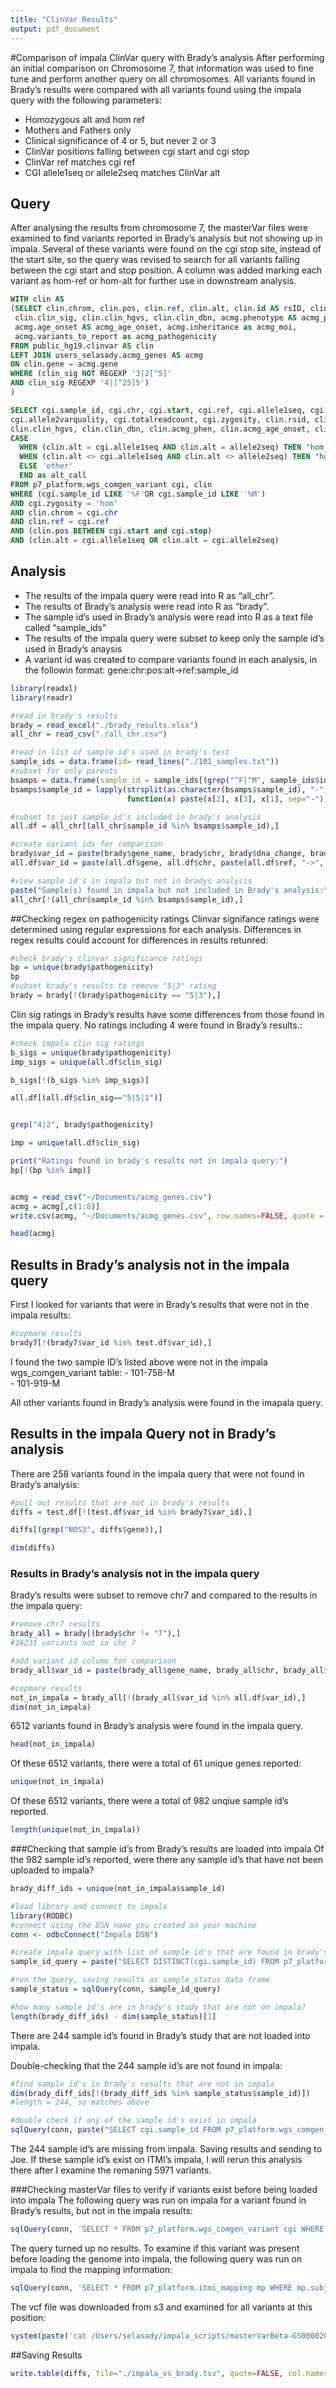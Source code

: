 ```yaml
---
title: "ClinVar Results"
output: pdf_document
---
```

#Comparison of impala ClinVar query with Brady's analysis
After performing an initial comparison on Chromosome 7, that information was used to fine tune and perform another query on all chromosomes. All variants found in Brady's results were compared with all variants found using the impala query with the following parameters: 

- Homozygous alt  and hom ref
- Mothers and Fathers only  
- Clinical significance of 4 or 5, but never 2 or 3  
- ClinVar positions falling between cgi start and cgi stop
- ClinVar ref matches cgi ref  
- CGI allele1seq or allele2seq matches ClinVar alt 

## Query
After analysing the results from chromosome 7, the masterVar files were examined to find variants reported in Brady's analysis but not showing up in impala. Several of these variants were found on the cgi stop site, instead of the start site, so the query was revised to search for all variants falling between the cgi start and stop position. A column was added marking each variant as hom-ref or hom-alt for further use in downstream analysis. 

```sql
WITH clin AS
(SELECT clin.chrom, clin.pos, clin.ref, clin.alt, clin.id AS rsID, clin.gene, clin.accession, 
 clin.clin_sig, clin.clin_hgvs, clin.clin_dbn, acmg.phenotype AS acmg_phen, 
 acmg.age_onset AS acmg_age_onset, acmg.inheritance as acmg_moi, 
 acmg.variants_to_report as acmg_pathogenicity
FROM public_hg19.clinvar AS clin
LEFT JOIN users_selasady.acmg_genes AS acmg
ON clin.gene = acmg.gene
WHERE (clin_sig NOT REGEXP '3|2[^5]'
AND clin_sig REGEXP '4|[^25]5')
)

SELECT cgi.sample_id, cgi.chr, cgi.start, cgi.ref, cgi.allele1seq, cgi.allele2seq, cgi.allele1varquality,
cgi.allele2varquality, cgi.totalreadcount, cgi.zygosity, clin.rsid, clin.gene, clin.accession, clin.clin_sig, 
clin.clin_hgvs, clin.clin_dbn, clin.acmg_phen, clin.acmg_age_onset, clin.acmg_moi, cgi.vartype, 
CASE 
  WHEN (clin.alt = cgi.allele1seq AND clin.alt = allele2seq) THEN "hom_alt"
  WHEN (clin.alt <> cgi.allele1seq AND clin.alt <> allele2seq) THEN "hom_ref"
  ELSE 'other'
  END as alt_call     
FROM p7_platform.wgs_comgen_variant cgi, clin
WHERE (cgi.sample_id LIKE '%F'OR cgi.sample_id LIKE '%M')
AND cgi.zygosity = 'hom'
AND clin.chrom = cgi.chr
AND clin.ref = cgi.ref
AND (clin.pos BETWEEN cgi.start and cgi.stop)
AND (clin.alt = cgi.allele1seq OR clin.alt = cgi.allele2seq)
```

## Analysis
- The results of the impala query were read into R as "all_chr". 
- The results of Brady's analysis were read into R as "brady".  
- The sample id's used in Brady's analysis were read into R as a text file called "sample_ids"  
- The results of the impala query were subset to keep only the sample id's used in Brady's anaysis  
- A variant id was created to compare variants found in each analysis, in the followin format: gene:chr:pos:alt->ref:sample_id

```r
library(readxl)
library(readr)

#read in brady's results 
brady = read_excel("./brady_results.xlsx")
all_chr = read_csv("./all_chr.csv")

#read in list of sample id's used in brady's test 
sample_ids = data.frame(id= read_lines("./101_samples.txt"))
#subset for only parents
bsamps = data.frame(sample_id = sample_ids[(grep("^F|^M", sample_ids$id)),])
bsamps$sample_id = lapply(strsplit(as.character(bsamps$sample_id), "-"), 
                          function(x) paste(x[2], x[3], x[1], sep="-"))

#subset to just sample_id's included in brady's analysis
all.df = all_chr[(all_chr$sample_id %in% bsamps$sample_id),]

#create variant ids for comparison
brady$var_id = paste(brady$gene_name, brady$chr, brady$dna_change, brady$sample_id, sep=":")
all.df$var_id = paste(all.df$gene, all.df$chr, paste(all.df$ref, "->", all.df$allele1seq, sep=""), all.df$sample_id, sep=":")

#view sample id's in impala but not in bradys analysis 
paste("Sample(s) found in impala but not included in Brady's analysis:")
all_chr[!(all_chr$sample_id %in% bsamps$sample_id),]
```

##Checking regex on pathogenicity ratings
Clinvar signifance ratings were determined using regular expressions for each analysis. Differences in regex results could account for differences in results retunred: 

```r
#check brady's clinvar significance ratings
bp = unique(brady$pathogenicity)
bp 
#subset brady's results to remove "5|3" rating
brady = brady[!(brady$pathogenicity == "5|3"),]
```

Clin sig ratings in Brady's results have some differences from those found in the impala query. No ratings including 4 were found in Brady's results.: 

```r
#check impala clin sig ratings
b_sigs = unique(brady$pathogenicity)
imp_sigs = unique(all.df$clin_sig)

b_sigs[!(b_sigs %in% imp_sigs)]

all.df[(all.df$clin_sig=="5|5|1")]


grep("4|2", brady$pathogenicity)

imp = unique(all.df$clin_sig)

print("Ratings found in brady's results not in impala query:")
bp[!(bp %in% imp)]


acmg = read_csv("~/Documents/acmg_genes.csv")
acmg = acmg[,c(1:8)]
write.csv(acmg, "~/Documents/acmg_genes.csv", row.names=FALSE, quote = FALSE)

head(acmg)
```


## Results in Brady's analysis not in the impala query
First I looked for variants that were in Brady's results that were not in the impala results: 

```r
#copmare results
brady7[!(brady7$var_id %in% test.df$var_id),]
```

I found the two sample ID's listed above were not in the impala wgs_comgen_variant table: 
- 101-758-M  
- 101-919-M  

All other variants found in Brady's analysis were found in the imapala query. 

## Results in the impala Query not in Brady's analysis

There are 258 variants found in the impala query that were not found in Brady's analysis: 

```r

#pull out results that are not in brady's results
diffs = test.df[!(test.df$var_id %in% brady7$var_id),]

diffs[(grep("NOS3", diffs$gene)),]

dim(diffs)
```







### Results in Brady's analysis not in the impala query
Brady's results were subset to remove chr7 and compared to the results in the impala query: 

```r
#remove chr7 results
brady_all = brady[(brady$chr != "7"),]
#16231 variants not in chr 7

#add variant id column for comparison
brady_all$var_id = paste(brady_all$gene_name, brady_all$chr, brady_all$dna_change, brady_all$sample_id, sep=":")

#copmare results
not_in_impala = brady_all[!(brady_all$var_id %in% all.df$var_id),]
dim(not_in_impala)

```

6512 variants found in Brady's analysis were found in the impala query. 

```r
head(not_in_impala)
```

Of these 6512 variants, there were a total of 61 unique genes reported: 

```r
unique(not_in_impala)
```

Of these 6512 variants, there were a total of 982 unqiue sample id's reported. 
```r
length(unique(not_in_impala))
```

###Checking that sample id's from Brady's results are loaded into impala
Of the 982 sample id's reported, were there any sample id's that have not been uploaded to impala? 
```r
brady_diff_ids = unique(not_in_impala$sample_id)

#load library and connect to impala
library(RODBC)
#connect using the DSN name you created on your machine
conn <- odbcConnect("Impala DSN")

#create impala query with list of sample id's that are found in brady's data but not in impala query
sample_id_query = paste("SELECT DISTINCT(cgi.sample_id) FROM p7_platform.wgs_comgen_variant cgi WHERE cgi.sample_id IN ('", paste(brady_diff_ids, collapse= "','"), "')", sep="")

#run the query, saving results as sample_status data frame
sample_status = sqlQuery(conn, sample_id_query)

#how many sample id's are in brady's study that are not on impala? 
length(brady_diff_ids) - dim(sample_status)[1]
```

There are 244 sample id's found in Brady's study that are not loaded into impala. 

Double-checking that the 244 sample id's are not found in impala:  

```r
#find sample id's in brady's results that are not in impala
dim(brady_diff_ids[!(brady_diff_ids %in% sample_status$sample_id)])
#length = 244, so matches above

#double check if any of the sample id's exist in impala
sqlQuery(conn, paste("SELECT cgi.sample_id FROM p7_platform.wgs_comgen_variant cgi WHERE cgi.sample_id IN ('", paste(brady_diff_ids[!(brady_diff_ids %in% sample_status$sample_id)], collapse="','"), "')", sep=""))

```
The 244 sample id's are missing from impala. Saving results and sending to Joe. If these sample id's exist on ITMI's impala, I will rerun this analysis there after I examine the remaning 5971 variants. 

###Checking masterVar files to verify if variants exist before being loaded into impala
The following query was run on impala for a variant found in Brady's results, but not in the impala results: 
```r

sqlQuery(conn, 'SELECT * FROM p7_platform.wgs_comgen_variant cgi WHERE cgi.chr = "1" AND cgi.start = 31347320 AND cgi.sample_id = "101-827-F"')

```

The query turned up no results. To examine if this variant was present before loading the genome into impala, the following query was run on impala to find the mapping information: 

```r
sqlQuery(conn, 'SELECT * FROM p7_platform.itmi_mapping mp WHERE mp.subject_id = "F-101-827"')
```

The vcf file was downloaded from s3 and examined for all variants at this position: 
```r
system(paste('cat /Users/selasady/impala_scripts/masterVarBeta-GS000020653-ASM.tsv | egrep "#CHROM|31347320"'))
```



##Saving Results
```r
write.table(diffs, file="./impala_vs_brady.tsv", quote=FALSE, col.names=TRUE, row.names=FALSE, sep="\t")

```